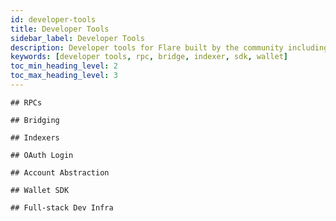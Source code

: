 ```yaml
---
id: developer-tools
title: Developer Tools
sidebar_label: Developer Tools
description: Developer tools for Flare built by the community including RPCs, bridges, indexers, account abstraction, wallet SDKs, and more.
keywords: [developer tools, rpc, bridge, indexer, sdk, wallet]
toc_min_heading_level: 2
toc_max_heading_level: 3
---
```



<DeveloperTools />

<div className="visually-hidden">

    ## RPCs

    ## Bridging

    ## Indexers

    ## OAuth Login

    ## Account Abstraction

    ## Wallet SDK

    ## Full-stack Dev Infra

</div>
